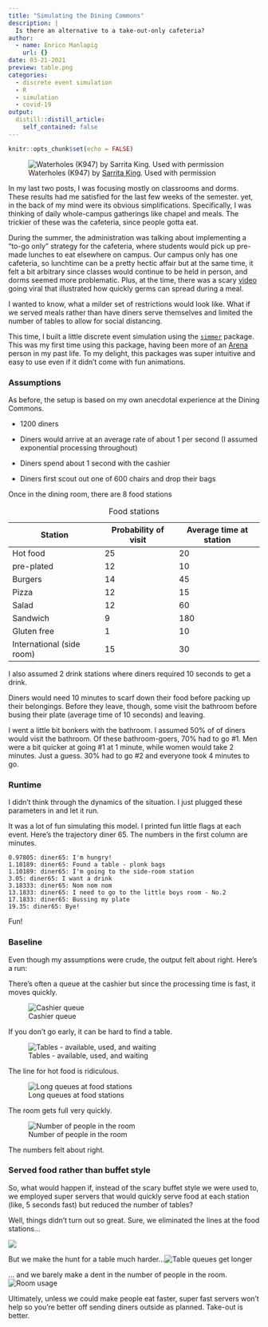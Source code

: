 ```yaml
---
title: "Simulating the Dining Commons"
description: |
  Is there an alternative to a take-out-only cafeteria?
author:
  - name: Enrico Manlapig
    url: {}
date: 03-21-2021
preview: table.png
categories:
  - discrete event simulation
  - R
  - simulation
  - covid-19
output:
  distill::distill_article:
    self_contained: false
---
```


```r
knitr::opts_chunk$set(echo = FALSE)
```

![Waterholes (K947) by [Sarrita King](https://artisticsolutionsgroup.com.au/). Used with permission](waterholes_k947.jpg)

In my last two posts, I was focusing mostly on classrooms and dorms. These results had me satisfied for the last few weeks of the semester. yet, in the back of my mind were its obvious simplifications. Specifically, I was thinking of daily whole-campus gatherings like chapel and meals. The trickier of these was the cafeteria, since people gotta eat.

During the summer, the administration was talking about implementing a "to-go only" strategy for the cafeteria, where students would pick up pre-made lunches to eat elsewhere on campus. Our campus only has one cafeteria, so lunchtime can be a pretty hectic affair but at the same time, it felt a bit arbitrary since classes would continue to be held in person, and dorms seemed more problematic. Plus, at the time, there was a scary [video](https://youtu.be/OOvENoZMmK4) going viral that illustrated how quickly germs can spread during a meal.

I wanted to know, what a milder set of restrictions would look like. What if we served meals rather than have diners serve themselves and limited the number of tables to allow for social distancing.

This time, I built a little discrete event simulation using the [`simmer`](https://r-simmer.org/) package. This was my first time using this package, having been more of an [Arena](https://www.arenasimulation.com) person in my past life. To my delight, this packages was super intuitive and easy to use even if it didn't come with fun animations.

### Assumptions

As before, the setup is based on my own anecdotal experience at the Dining Commons.

-   1200 diners

-   Diners would arrive at an average rate of about 1 per second (I assumed exponential processing throughout)

-   Diners spend about 1 second with the cashier

-   Diners first scout out one of 600 chairs and drop their bags

Once in the dining room, there are 8 food stations

| Station                   | Probability of visit | Average time at station |
|---------------------------|----------------------|-------------------------|
| Hot food                  | 25                   | 20                      |
| pre-plated                | 12                   | 10                      |
| Burgers                   | 14                   | 45                      |
| Pizza                     | 12                   | 15                      |
| Salad                     | 12                   | 60                      |
| Sandwich                  | 9                    | 180                     |
| Gluten free               | 1                    | 10                      |
| International (side room) | 15                   | 30                      |

: Food stations

I also assumed 2 drink stations where diners required 10 seconds to get a drink.

Diners would need 10 minutes to scarf down their food before packing up their belongings. Before they leave, though, some visit the bathroom before busing their plate (average time of 10 seconds) and leaving.

I went a little bit bonkers with the bathroom. I assumed 50% of of diners would visit the bathroom. Of these bathroom-goers, 70% had to go \#1. Men were a bit quicker at going \#1 at 1 minute, while women would take 2 minutes. Just a guess. 30% had to go \#2 and everyone took 4 minutes to go.

### Runtime

I didn't think through the dynamics of the situation. I just plugged these parameters in and let it run.

It was a lot of fun simulating this model. I printed fun little flags at each event. Here's the trajectory diner 65. The numbers in the first column are minutes.

    0.97805: diner65: I'm hungry!
    1.10189: diner65: Found a table - plonk bags
    1.10189: diner65: I'm going to the side-room station
    3.05: diner65: I want a drink
    3.18333: diner65: Nom nom nom
    13.1833: diner65: I need to go to the little boys room - No.2
    17.1833: diner65: Bussing my plate
    19.35: diner65: Bye!

Fun!

### Baseline

Even though my assumptions were crude, the output felt about right. Here's a run:

There's often a queue at the cashier but since the processing time is fast, it moves quickly.

![Cashier queue](cashier.png)

If you don't go early, it can be hard to find a table.

![Tables - available, used, and waiting](table.png)

The line for hot food is ridiculous.

![Long queues at food stations](food_queue1.png)

The room gets full very quickly.

![Number of people in the room](room_usage.png)

The numbers felt about right.

### Served food rather than buffet style

So, what would happen if, instead of the scary buffet style we were used to, we employed super servers that would quickly serve food at each station (like, 5 seconds fast) but reduced the number of tables?

Well, things didn't turn out so great. Sure, we eliminated the lines at the food stations...

![](food_queue1_new.png)

But we make the hunt for a table much harder...![Table queues get longer](table_new.png)

... and we barely make a dent in the number of people in the room.![Room usage](room_usage_new.png)

Ultimately, unless we could make people eat faster, super fast servers won't help so you're better off sending diners outside as planned. Take-out is better.
